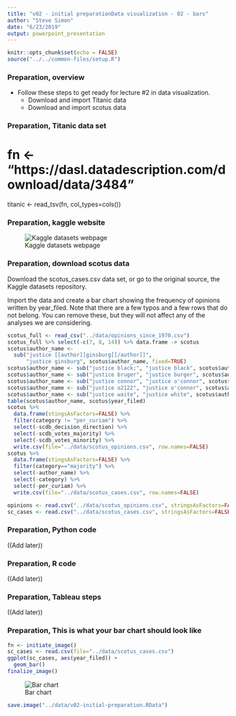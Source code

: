 ```yaml
---
title: "v02 - initial preparationData visualization - 02 - bars"
author: "Steve Simon"
date: "6/23/2019"
output: powerpoint_presentation
---
```


```r
knitr::opts_chunk$set(echo = FALSE)
source("../../common-files/setup.R")
```

### Preparation, overview

+ Follow these steps to get ready for lecture #2 in data visualization.
  + Download and import Titanic data
  + Download and import scotus data

### Preparation, Titanic data set
# fn <- "https://dasl.datadescription.com/download/data/3484"
titanic <- read_tsv(fn, col_types=cols())



### Preparation, kaggle website

![Kaggle datasets webpage](../images/kaggle-scotus-data.png)

### Preparation, download scotus data

Download the scotus_cases.csv data set, or go to the original source, the Kaggle datasets repository.

Import the data and create a bar chart showing the frequency of opinions written by year_filed. Note that there are a few typos and a few rows that do not belong. You can remove these, but they will not affect any of the analyses we are considering.

```r
scotus_full <- read_csv("../data/opinions_since_1970.csv")
scotus_full %>% select(-c(7, 8, 14)) %>% data.frame -> scotus
scotus$author_name <- 
  sub("justice [[author]]ginsburg[[/author]]", 
      "justice ginsburg", scotus$author_name, fixed=TRUE)
scotus$author_name <- sub("justice black;", "justice black", scotus$author_name)
scotus$author_name <- sub("justice bruger", "justice burger", scotus$author_name)
scotus$author_name <- sub("justice connor", "justice o'connor", scotus$author_name)
scotus$author_name <- sub("justice o2122", "justice o'connor", scotus$author_name)
scotus$author_name <- sub("justice waite", "justice white", scotus$author_name)
table(scotus$author_name, scotus$year_filed)
scotus %>%
  data.frame(stingsAsFactors=FALSE) %>%
  filter(category != "per_curiam") %>%
  select(-scdb_decision_direction) %>%
  select(-scdb_votes_majority) %>%
  select(-scdb_votes_minority) %>%
  write.csv(file="../data/scotus_opinions.csv", row.names=FALSE)
scotus %>%
  data.frame(stingsAsFactors=FALSE) %>%
  filter(category=="majority") %>%
  select(-author_name) %>%
  select(-category) %>%
  select(-per_curiam) %>%
  write.csv(file="../data/scotus_cases.csv", row.names=FALSE)
```

```r
opinions <- read.csv("../data/scotus_opinions.csv", stringsAsFactors=FALSE)           
sc_cases <- read.csv("../data/scotus_cases.csv", stringsAsFactors=FALSE) 
```

### Preparation, Python code

((Add later))

### Preparation, R code

((Add later))

### Preparation, Tableau steps

((Add later))

### Preparation, This is what your bar chart should look like

```r
fn <- initiate_image()
sc_cases <- read.csv(file="../data/scotus_cases.csv")
ggplot(sc_cases, aes(year_filed)) +
  geom_bar()
finalize_image()
```

![Bar chart](../images/`r fn`.png)

```r
save.image("../data/v02-initial-preparation.RData")
```